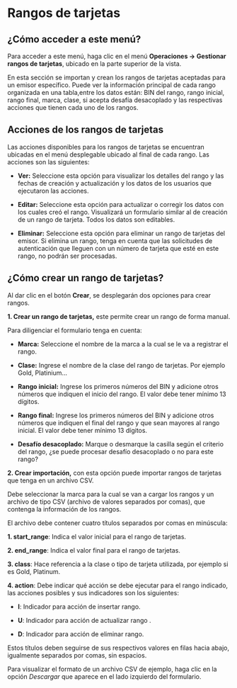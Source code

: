 # Rangos de tarjetas

## ¿Cómo acceder a este menú?

Para acceder a este menú, haga clic en el menú **Operaciones -> Gestionar rangos de tarjetas**, ubicado en la parte superior de la vista.

En esta sección se importan y crean los rangos de tarjetas aceptadas para un emisor específico. Puede ver la información principal de cada rango organizada en una tabla,entre los datos están: BIN del rango, rango inicial, rango final, marca, clase, si acepta desafía desacoplado y las respectivas acciones que tienen cada uno de los rangos.

## Acciones de los rangos de tarjetas

Las acciones disponibles para los rangos de tarjetas se encuentran ubicadas en el menú desplegable ubicado al final de cada rango. Las acciones son las siguientes:

- **Ver:** Seleccione esta opción para visualizar los detalles del rango y las fechas de creación y actualización y los datos de los usuarios que ejecutaron las acciones.

- **Editar:** Seleccione esta opción para actualizar o corregir los datos con los cuales creó el rango.  Visualizará un formulario similar al de creación de un rango de tarjeta. Todos los datos son editables.

- **Eliminar:** Seleccione esta opción para eliminar un rango de tarjetas del emisor. Si elimina un rango, tenga en cuenta que las solicitudes de autenticación que lleguen con un número de tarjeta que esté en este rango, no podrán ser procesadas.


## ¿Cómo crear un rango de tarjetas?

Al dar clic en el botón **Crear**, se desplegarán dos opciones para crear rangos.

**1. Crear un rango de tarjetas,** este permite crear un rango de forma manual.

  Para diligenciar el formulario tenga en cuenta:

   - **Marca:** Seleccione el nombre de la marca a la cual se le va a registrar el rango.

   - **Clase:** Ingrese el nombre de la clase del rango de tarjetas. Por ejemplo Gold, Platinium...

   - **Rango inicial:** Ingrese los primeros números del BIN y adicione otros números que indiquen el inicio del rango. El valor debe tener mínimo 13 dígitos.

  - **Rango final:** Ingrese los primeros números del BIN y adicione otros números que indiquen el final del rango y que sean mayores al rango inicial. El valor debe tener mínimo 13 dígitos.

  - **Desafío desacoplado:** Marque o desmarque la casilla según el criterio del rango, ¿se puede procesar desafío desacoplado o no para este rango?

**2. Crear importación,** con esta opción puede importar rangos de tarjetas que tenga en un archivo CSV.

Debe seleccionar la marca para la cual se van a cargar los rangos y un archivo de tipo CSV (archivo de valores separados por comas), que contenga la información de los rangos.

El archivo debe contener cuatro títulos separados por comas en minúscula:

**1. start_range**: Indica el valor inicial para el rango de tarjetas.

**2. end_range**: Indica el valor final para el rango de tarjetas.

**3. class**: Hace referencia a la clase o tipo de tarjeta utilizada, por ejemplo si es Gold, Platinum.

**4. action**: Debe indicar qué acción se debe ejecutar para el rango indicado, las acciones posibles y sus indicadores son los siguientes:

 - **I**: Indicador para acción de insertar rango.

 - **U**: Indicador para acción de actualizar rango .

 - **D**: Indicador para acción de eliminar rango.


Estos títulos deben seguirse de sus respectivos valores en filas hacia abajo, igualmente separados por comas, sin espacios.

Para visualizar el formato de un archivo CSV de ejemplo, haga clic en la opción *Descargar* que aparece en el lado izquierdo del formulario.
